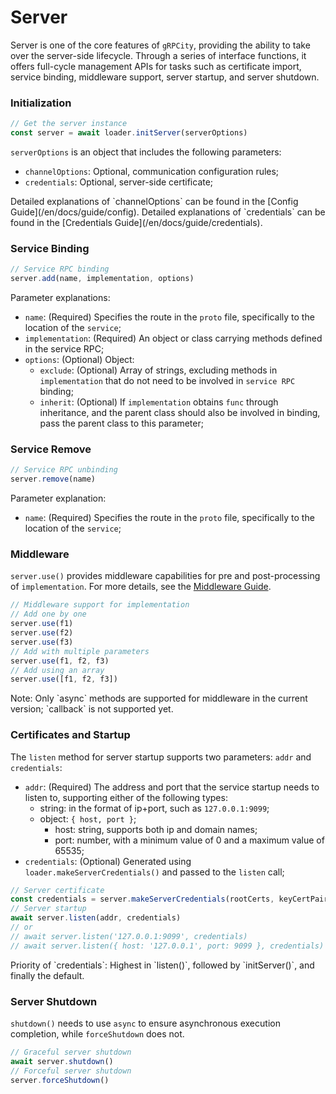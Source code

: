 
# Server

Server is one of the core features of `gRPCity`, providing the ability to take over the server-side lifecycle. Through a series of interface functions, it offers full-cycle management APIs for tasks such as certificate import, service binding, middleware support, server startup, and server shutdown.

### Initialization

```js
// Get the server instance
const server = await loader.initServer(serverOptions)
```

`serverOptions` is an object that includes the following parameters:
- `channelOptions`: Optional, communication configuration rules;
- `credentials`: Optional, server-side certificate;

<Callout>
Detailed explanations of `channelOptions` can be found in the [Config Guide](/en/docs/guide/config).
</Callout>

<Callout>
Detailed explanations of `credentials` can be found in the [Credentials Guide](/en/docs/guide/credentials).
</Callout>

### Service Binding

```js
// Service RPC binding
server.add(name, implementation, options)
```

Parameter explanations:
- `name`: (Required) Specifies the route in the `proto` file, specifically to the location of the `service`;
- `implementation`: (Required) An object or class carrying methods defined in the service RPC;
- `options`: (Optional) Object:
    - `exclude`: (Optional) Array of strings, excluding methods in `implementation` that do not need to be involved in `service RPC` binding;
    - `inherit`: (Optional) If `implementation` obtains `func` through inheritance, and the parent class should also be involved in binding, pass the parent class to this parameter;

### Service Remove

```js
// Service RPC unbinding
server.remove(name)
```

Parameter explanation:
- `name`: (Required) Specifies the route in the `proto` file, specifically to the location of the `service`;

### Middleware

`server.use()` provides middleware capabilities for pre and post-processing of `implementation`. For more details, see the [Middleware Guide](/en/docs/advanced/server-middleware).

```js
// Middleware support for implementation
// Add one by one
server.use(f1)
server.use(f2)
server.use(f3)
// Add with multiple parameters
server.use(f1, f2, f3)
// Add using an array
server.use([f1, f2, f3])
```

<Callout type="warning">
Note: Only `async` methods are supported for middleware in the current version; `callback` is not supported yet.
</Callout>

### Certificates and Startup

The `listen` method for server startup supports two parameters: `addr` and `credentials`:

- `addr`: (Required) The address and port that the service startup needs to listen to, supporting either of the following types:
    - string: in the format of ip+port, such as `127.0.0.1:9099`;
    - object: `{ host, port }`;
        - host: string, supports both ip and domain names;
        - port: number, with a minimum value of 0 and a maximum value of 65535;
- `credentials`: (Optional) Generated using `loader.makeServerCredentials()` and passed to the `listen` call;

```js
// Server certificate
const credentials = server.makeServerCredentials(rootCerts, keyCertPairs, checkClientCertificate)
// Server startup
await server.listen(addr, credentials)
// or
// await server.listen('127.0.0.1:9099', credentials)
// await server.listen({ host: '127.0.0.1', port: 9099 }, credentials)
```

<Callout type="warning">
Priority of `credentials`: Highest in `listen()`, followed by `initServer()`, and finally the default.
</Callout>

### Server Shutdown

`shutdown()` needs to use `async` to ensure asynchronous execution completion, while `forceShutdown` does not.

```js
// Graceful server shutdown
await server.shutdown()
// Forceful server shutdown
server.forceShutdown()
```
